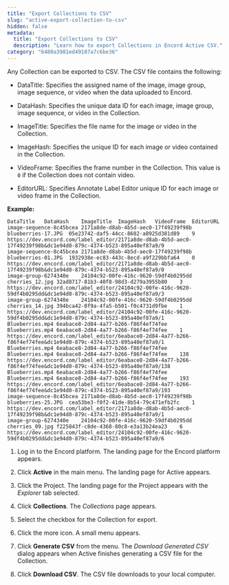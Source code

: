 ```yaml
---
title: "Export Collections to CSV"
slug: "active-export-collection-to-csv"
hidden: false
metadata: 
  title: "Export Collections to CSV"
  description: "Learn how to export Collections in Encord Active CSV."
category: "6480a3981ed49107a7c6be36"
---
```


Any Collection can be exported to CSV. The CSV file contains the following:

- DataTitle: Specifies the assigned name of the image, image group, image sequence, or video when the data uploaded to Encord.

- DataHash: Specifies the unique data ID for each image, image group, image sequence, or video in the Collection.

- ImageTitle: Specifies the file name for the image or video in the Collection.

- ImageHash: Specifies the unique ID for each image or video contained in the Collection.

- VideoFrame: Specifies the frame number in the Collection. This value is `0` if the Collection does not contain video.

- EditorURL: Specifies Annotate Label Editor unique ID for each image or video frame in the Collection.

**Example:**

```
DataTitle	DataHash	ImageTitle	ImageHash	VideoFrame	EditorURL
image-sequence-8c45bcea	2171a8de-d8ab-4b5d-aec0-17f49239f98b	blueberries-17.JPG	05e23742-daf5-44cc-8602-a8925d381d89	9	https://dev.encord.com/label_editor/2171a8de-d8ab-4b5d-aec0-17f49239f98b&dc1e94d0-879c-4374-b523-895a40ef87a9/9
image-sequence-8c45bcea	2171a8de-d8ab-4b5d-aec0-17f49239f98b	blueberries-01.JPG	1932938e-ec83-443c-8ecd-a9f229bbfa64	0	https://dev.encord.com/label_editor/2171a8de-d8ab-4b5d-aec0-17f49239f98b&dc1e94d0-879c-4374-b523-895a40ef87a9/0
image-group-6274340e	24104c92-00fe-416c-9620-59df4b0295dd	cherries_12.jpg	32ad8717-81b3-40f8-98d3-d279a3955b80	3	https://dev.encord.com/label_editor/24104c92-00fe-416c-9620-59df4b0295dd&dc1e94d0-879c-4374-b523-895a40ef87a9/3
image-group-6274340e	24104c92-00fe-416c-9620-59df4b0295dd	cherries_14.jpg	394bca42-8f9a-4fa5-b501-f0c4731d9fbe	1	https://dev.encord.com/label_editor/24104c92-00fe-416c-9620-59df4b0295dd&dc1e94d0-879c-4374-b523-895a40ef87a9/1
Blueberries.mp4	6eabace8-2d84-4a77-b266-f86f4ef74fee	Blueberries.mp4	6eabace8-2d84-4a77-b266-f86f4ef74fee	1	https://dev.encord.com/label_editor/6eabace8-2d84-4a77-b266-f86f4ef74fee&dc1e94d0-879c-4374-b523-895a40ef87a9/1
Blueberries.mp4	6eabace8-2d84-4a77-b266-f86f4ef74fee	Blueberries.mp4	6eabace8-2d84-4a77-b266-f86f4ef74fee	138	https://dev.encord.com/label_editor/6eabace8-2d84-4a77-b266-f86f4ef74fee&dc1e94d0-879c-4374-b523-895a40ef87a9/138
Blueberries.mp4	6eabace8-2d84-4a77-b266-f86f4ef74fee	Blueberries.mp4	6eabace8-2d84-4a77-b266-f86f4ef74fee	193	https://dev.encord.com/label_editor/6eabace8-2d84-4a77-b266-f86f4ef74fee&dc1e94d0-879c-4374-b523-895a40ef87a9/193
image-sequence-8c45bcea	2171a8de-d8ab-4b5d-aec0-17f49239f98b	blueberries-25.JPG	cea53be3-f0f2-41de-8b54-79c471efb2fc	1	https://dev.encord.com/label_editor/2171a8de-d8ab-4b5d-aec0-17f49239f98b&dc1e94d0-879c-4374-b523-895a40ef87a9/1
image-group-6274340e	24104c92-00fe-416c-9620-59df4b0295dd	cherries_09.jpg	f225843f-c8de-4368-80c8-e3a13b24ea23	6	https://dev.encord.com/label_editor/24104c92-00fe-416c-9620-59df4b0295dd&dc1e94d0-879c-4374-b523-895a40ef87a9/6
```

<AccordionGroup>
   <Accordion title="To export a Collection to CSV:">

1. Log in to the Encord platform.
   The landing page for the Encord platform appears.
   
2. Click **Active** in the main menu.
   The landing page for Active appears.

3. Click the Project.
   The landing page for the Project appears with the _Explorer_ tab selected.

4. Click **Collections**.
   The _Collections_ page appears.

5. Select the checkbox for the Collection for export.

6. Click the more icon.
   A small menu appears.

7. Click **Generate CSV** from the menu.
   The _Download Generated CSV_ dialog appears when Active finishes generating a CSV file for the Collection.

8. Click **Download CSV**.
   The CSV file downloads to your local computer.

  </Accordion>
</AccordionGroup>